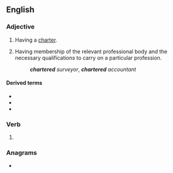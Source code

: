 ==English==

===Adjective===
{{en-adj}}

# Having a [[charter]].
# {{lb|en|specifically}} Having membership of the relevant professional body and the necessary qualifications to carry on a particular profession.
#: '''''chartered''' surveyor'', '''''chartered''' accountant''

====Derived terms====
* {{l|en|chartered accountant}}
* {{l|en|Chartered Surveyor}}
* {{l|en|Chartered Director}}

===Verb===
{{head|en|verb form}}

# {{en-past of|charter}}

===Anagrams===
* {{anagrams|en|a=acdeehrrt|recharted}}